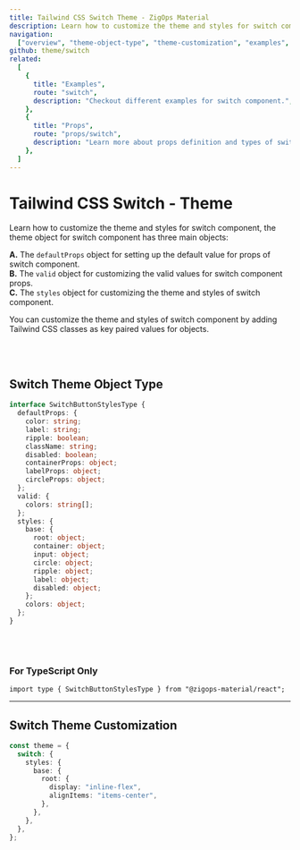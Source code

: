 ```yaml
---
title: Tailwind CSS Switch Theme - ZigOps Material
description: Learn how to customize the theme and styles for switch component.
navigation:
  ["overview", "theme-object-type", "theme-customization", "examples", "props"]
github: theme/switch
related:
  [
    {
      title: "Examples",
      route: "switch",
      description: "Checkout different examples for switch component.",
    },
    {
      title: "Props",
      route: "props/switch",
      description: "Learn more about props definition and types of switch component.",
    },
  ]
---
```


# Tailwind CSS Switch - Theme

<span id="overview" className="scroll-mt-48" />

Learn how to customize the theme and styles for switch component, the theme object for switch component has three main objects:

**A.** The <Code>defaultProps</Code> object for setting up the default value for props of switch component.<br />
**B.** The <Code>valid</Code> object for customizing the valid values for switch component props.<br />
**C.** The <Code>styles</Code> object for customizing the theme and styles of switch component.<br />

You can customize the theme and styles of switch component by adding Tailwind CSS classes as key paired values for objects.

<br />
<br />

## Switch Theme Object Type

<span id="theme-object-type" className="scroll-mt-48" />

```ts
interface SwitchButtonStylesType {
  defaultProps: {
    color: string;
    label: string;
    ripple: boolean;
    className: string;
    disabled: boolean;
    containerProps: object;
    labelProps: object;
    circleProps: object;
  };
  valid: {
    colors: string[];
  };
  styles: {
    base: {
      root: object;
      container: object;
      input: object;
      circle: object;
      ripple: object;
      label: object;
      disabled: object;
    };
    colors: object;
  };
}
```

<br />
<br />

### For TypeScript Only

```tsx
import type { SwitchButtonStylesType } from "@zigops-material/react";
```

---

## Switch Theme Customization

<span id="theme-customization" className="scroll-mt-48" />

```ts
const theme = {
  switch: {
    styles: {
      base: {
        root: {
          display: "inline-flex",
          alignItems: "items-center",
        },
      },
    },
  },
};
```

<span id="examples" className="scroll-mt-48" />
<span id="props" className="scroll-mt-48" />
